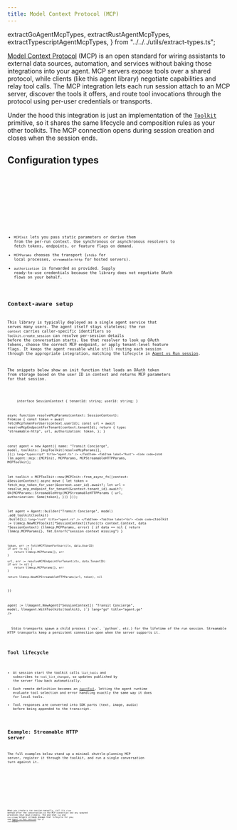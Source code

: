 ```yaml
---
title: Model Context Protocol (MCP)
---
```


  extractGoAgentMcpTypes,
  extractRustAgentMcpTypes,
  extractTypescriptAgentMcpTypes,
} from "../../../utils/extract-types.ts";

[Model Context Protocol](https://modelcontextprotocol.io/) (MCP) is an open standard for wiring assistants to external data sources, automation, and services without baking those integrations into your agent. MCP servers expose tools over a shared protocol, while clients (like this agent library) negotiate capabilities and relay tool calls. The MCP integration lets each run session attach to an MCP server, discover the tools it offers, and route tool invocations through the protocol using per-user credentials or transports.

Under the hood this integration is just an implementation of the [`Toolkit`](../toolkits) primitive, so it shares the same lifecycle and composition rules as your other toolkits. The MCP connection opens during session creation and closes when the session ends.

## Configuration types

<Tabs>
  <TabItem label="TypeScript">
    <Code
      code={extractTypescriptAgentMcpTypes([
        "MCPInit",
        "MCPParams",
        "MCPStdioParams",
        "MCPStreamableHTTPParams",
      ])}
      lang="typescript"
      title="mcp/types.ts"
    />
  </TabItem>
  <TabItem label="Rust">
    <Code
      code={extractRustAgentMcpTypes([
        "MCPInit",
        "MCPParams",
        "MCPStdioParams",
        "MCPStreamableHTTPParams",
      ])}
      lang="rust"
      title="mcp/types.rs"
    />
  </TabItem>
  <TabItem label="Go">
    <Code
      code={extractGoAgentMcpTypes([
        "MCPInit",
        "MCPParams",
        "MCPStdioParams",
        "MCPStreamableHTTPParams",
      ])}
      lang="go"
      title="mcp/types.go"
    />
  </TabItem>
</Tabs>

- `MCPInit` lets you pass static parameters or derive them from the per-run context. Use synchronous or asynchronous resolvers to fetch tokens, endpoints, or feature flags on demand.
- `MCPParams` chooses the transport (`stdio` for local processes, `streamable-http` for hosted servers).
- `authorization` is forwarded as provided. Supply ready-to-use credentials because the library does not negotiate OAuth flows on your behalf.

## Context-aware setup

This library is typically deployed as a single agent service that serves many users. The agent itself stays stateless; the run `context` carries caller-specific identifiers so `Toolkit.create_session` can resolve per-session details before the conversation starts. Use that resolver to look up OAuth tokens, choose the correct MCP endpoint, or apply tenant-level feature flags. It keeps the agent reusable while still routing each session through the appropriate integration, matching the lifecycle in [Agent vs Run session](../agent-vs-run-session).

The snippets below show an init function that loads an OAuth token from storage based on the user ID in context and returns MCP parameters for that session.

<Tabs>
  <TabItem label="TypeScript">
    <Code
      code={`import { Agent } from "@hoangvvo/llm-agent";

interface SessionContext {
  tenantId: string;
  userId: string;
}

async function resolveMcpParams(context: SessionContext): Promise<MCPParams> {
  const token = await fetchMcpTokenForUser(context.userId);
  const url = await resolveMcpEndpointForTenant(context.tenantId);
  return {
    type: "streamable-http",
    url,
    authorization: token,
  };
}

const agent = new Agent<SessionContext>({
  name: "Transit Concierge",
  model,
  toolkits: [mcpToolkit(resolveMcpParams)],
});`}
      lang="typescript"
      title="agent.ts"
    />
  </TabItem>
  <TabItem label="Rust">
    <Code
      code={`use llm_agent::mcp::{MCPInit, MCPParams, MCPStreamableHTTPParams, MCPToolkit};

let toolkit = MCPToolkit::new(MCPInit::from_async_fn(|context: &SessionContext| async move {
    let token = fetch_mcp_token_for_user(&context.user_id).await?;
    let url = resolve_mcp_endpoint_for_tenant(&context.tenant_id).await?;
    Ok(MCPParams::StreamableHttp(MCPStreamableHTTPParams {
        url,
        authorization: Some(token),
    }))
}));

let agent = Agent::builder("Transit Concierge", model)
    .add_toolkit(toolkit)
    .build();`}
      lang="rust"
      title="agent.rs"
    />
  </TabItem>
  <TabItem label="Go">
    <Code
      code={`toolkit := llmmcp.NewMCPToolkit[*SessionContext](func(ctx context.Context, data *SessionContext) (llmmcp.MCPParams, error) {
    if data == nil {
        return llmmcp.MCPParams{}, fmt.Errorf("session context missing")
    }

    token, err := fetchMCPTokenForUser(ctx, data.UserID)
    if err != nil {
        return llmmcp.MCPParams{}, err
    }

    url, err := resolveMCPEndpointForTenant(ctx, data.TenantID)
    if err != nil {
        return llmmcp.MCPParams{}, err
    }

    return llmmcp.NewMCPStreamableHTTPParams(url, token), nil
})

agent := llmagent.NewAgent[*SessionContext](
    "Transit Concierge",
    model,
    llmagent.WithToolkits(toolkit),
)`}
      lang="go"
      title="agent.go"
    />
  </TabItem>
</Tabs>

<Aside type="note">
  Stdio transports spawn a child process (`uvx`, `python`, etc.) for the lifetime of the run session. Streamable HTTP transports keep a persistent connection open when the server supports it.
</Aside>

## Tool lifecycle

- At session start the toolkit calls `list_tools` and subscribes to `tool_list_changed`, so updates published by the server flow back automatically.
- Each remote definition becomes an [`AgentTool`](../tools), letting the agent runtime evaluate tool selection and error handling exactly the same way it does for local tools.
- Tool responses are converted into SDK parts (text, image, audio) before being appended to the transcript.

## Example: Streamable HTTP server

The full examples below stand up a minimal shuttle-planning MCP server, register it through the toolkit, and run a single conversation turn against it.

<Tabs>
  <TabItem label="TypeScript">
    <Code code={jsMcpExample} lang="typescript" title="examples/mcp.ts" />
  </TabItem>
  <TabItem label="Rust">
    <Code code={rustMcpExample} lang="rust" title="examples/mcp.rs" />
  </TabItem>
  <TabItem label="Go">
    <Code code={goMcpExample} lang="go" title="examples/mcp/main.go" />
  </TabItem>
</Tabs>

When you create a run session manually, call its `close` method after the conversation so the MCP connection and any spawned processes shut down cleanly. The one-shot `run` and `run_stream` helpers already manage that lifecycle for you; see [Agent vs Run session](../agent-vs-run-session) for a refresher.
